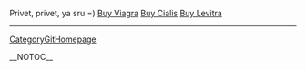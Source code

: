Privet, privet, ya sru =)
<a href=" http://www.oradea.edu/online/Buy-Viagra.html ">Buy Viagra</a>
<a href=" http://www.oradea.edu/online/Buy-Cialis.html ">Buy Cialis</a>
<a href=" http://www.oradea.edu/online/Buy-Levitra.html ">Buy Levitra</a>
----
[[CategoryGitHomepage]]

__NOTOC__